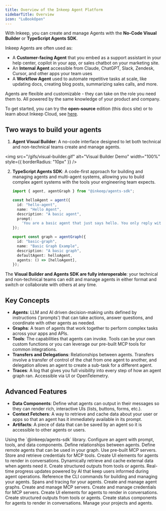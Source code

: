```yaml
---
title: Overview of the Inkeep Agent Platform
sidebarTitle: Overview
icon: "LuBookOpen"
---
```


With Inkeep, you can create and manage Agents with the **No-Code Visual Builder** or **TypeScript Agents SDK**.

Inkeep Agents are often used as:

- A **Customer-facing Agent** that you embed as a support assistant in your help center, copilot in your app, or sales chatbot on your marketing site.
- An **Internal Agent** accessible from Claude, ChatGPT, Slack, Zendesk, Cursor, and other apps your team uses
- A **Workflow Agent** used to automate repetitive tasks at scale, like updating docs, creating blog posts, summarizing sales calls, and more.

Agents are flexible and customizable - they can take on the role you need them to. All powered by the same knowledge of your product and company.

To get started, you can try the **open-source** edition (this docs site) or to learn about Inkeep Cloud, see [here](/oss-enterprise-comparison).

## Two ways to build your agents

1. **Agent Visual Builder**: A no-code interface designed to let both technical and non-technical teams create and manage agents.

<img
  src="/gifs/visual-builder.gif"
  alt="Visual Builder Demo"
  width="100%"
  style={{ borderRadius: "10px" }}
/>

2. **TypeScript Agents SDK**: A code-first approach for building and managing agents and multi-agent systems, allowing you to build complex agent systems with the tools your engineering team expects.

   ```typescript
   import { agent, agentGraph } from "@inkeep/agents-sdk";

   const helloAgent = agent({
     id: "hello-agent",
     name: "Hello Agent",
     description: "A basic agent",
     prompt:
       'You are a basic agent that just says hello. You only reply with the word "hello", but you may do it in different variations like h3110, h3110w0rld, h3110w0rld! etc...',
   });

   export const graph = agentGraph({
     id: "basic-graph",
     name: "Basic Graph Example",
     description: "A basic graph",
     defaultAgent: helloAgent,
     agents: () => [helloAgent],
   });
   ```

The **Visual Builder and Agents SDK are fully interoperable**: your technical and non-technical teams can edit and manage agents in either format and switch or collaborate with others at any time.

## Key Concepts

- **Agents**: LLM and AI driven decision-making units defined by instructions ('prompts') that can take actions, answer questions, and coordinate with other agents as needed.
- **Graphs**: A team of agents that work together to perform complex tasks across your apps and APIs.
- **Tools**: The capabilities that agents can invoke. Tools can be your own custom functions or you can leverage our pre-built MCP tools for common integrations.
- **Transfers and Delegations**: Relationships between agents. Transfers involve a transfer of control of the chat from one agent to another, and delegation allows an agent to create a sub-task for a different agent.
- **Traces**: A log that gives you full visibility into every step of how an agent graph ran. Accessible via UI or OpenTelemetry.

## Advanced Features

- **Data Components**: Define what agents can output in their messages so they can render rich, interactive UIs (lists, buttons, forms, etc.).
- **Context Fetchers**: A way to retrieve and cache data about your user or apps so that an agent has it immediately available in its prompt.
- **Artifacts**: A piece of data that can be saved by an agent so it is accessible to other agents or users.

<Tabs>
  <Tab title="Agents SDK">
    Using the `@inkeep/agents-sdk` library.
    <Cards>
      <Card title="Agent Configuration" icon="LuUser" href="/typescript-sdk/agent-configuration">
        Configure an agent with prompt, tools, and data components.
      </Card>
      <Card title="Agent Relationships" icon="LuUsers" href="/typescript-sdk/agent-relationships">
        Define relationships between agents.
      </Card>
      <Card title="Remote Agents" icon="LuGlobe" href="/typescript-sdk/external-agent-configuration">
        Define remote agents that can be used in your graph.
      </Card>
      <Card title="MCPs" icon="LuHammer" href="/typescript-sdk/tools-and-mcp-servers">
        Use pre-built MCP servers.
      </Card>
      <Card title="Credentials" icon="LuKey" href="/typescript-sdk/credentials">
        Store and retrieve credentials for MCP tools.
      </Card>
      <Card title="Data Components" icon="LuLayoutTemplate" href="/typescript-sdk/data-components">
        Create UI elements for agents to render in conversations.
      </Card>
      <Card title="Context Fetchers" icon="LuCirclePlus" href="/typescript-sdk/context-fetchers">
        Dynamically retrieve and cache external data when agents need it.
      </Card>
      <Card title="Artifact Components" icon="TbInputSpark" href="/typescript-sdk/artifact-components">
        Create structured outputs from tools or agents.
      </Card>
      <Card title="Status Updates" icon="LuClock" href="/typescript-sdk/status-updates">
        Real-time progress updates powered by AI that keep users informed during agent operations.
      </Card>
      <Card title="CLI reference" icon="LuTerminal" href="/typescript-sdk/cli-reference">
        Reference the CLI commands for building and managing your agents.
      </Card>
      <Card title="Spans and tracing" icon="LuBug" href="/typescript-sdk/spans">
        Spans and tracing for your agents.
      </Card>
    </Cards>

  </Tab>

  <Tab title="Visual Builder">
    <Cards>
      <Card title="Graphs" icon="LuSpline" href="/visual-builder/graphs">
        Create and manage agent graphs.
      </Card>
      <Card title="MCP Servers" icon="LuServer" href="/visual-builder/mcp-servers">
        Create and manage MCP servers.
      </Card>
      <Card title="Credentials" icon="LuKey" href="/visual-builder/credentials">
        Create and manage credentials for MCP servers.
      </Card>
      <Card title="Data Components" icon="LuLayoutTemplate" href="/visual-builder/data-components">
        Create UI elements for agents to render in conversations.
      </Card>
      <Card title="Artifact Components" icon="TbInputSpark" href="/visual-builder/artifact-components">
        Create structured outputs from tools or agents.
      </Card>
      <Card title="Status Components" icon="LuClock" href="/visual-builder/status-components">
        Create status components for agents to render in conversations.
      </Card>
      <Card title="Project Management" icon="LuFolder" href="/visual-builder/project-management">
        Manage your projects and agents.
      </Card>
    </Cards>
  </Tab>
</Tabs>
